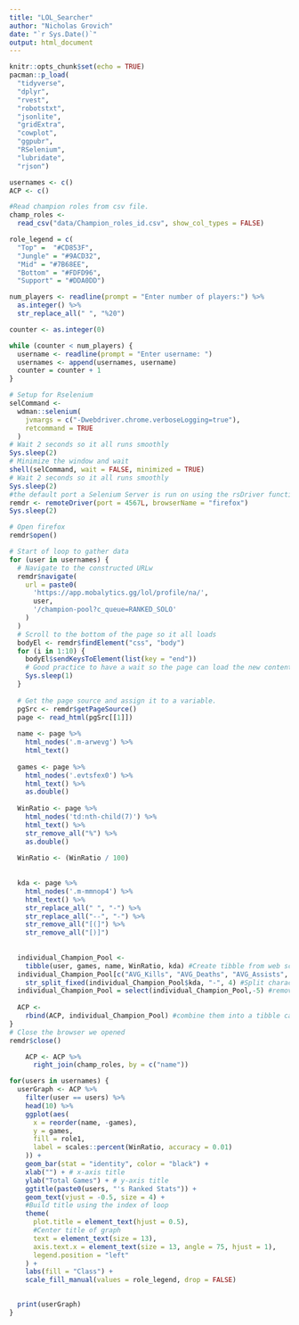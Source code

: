 ---
title: "LOL_Searcher"
author: "Nicholas Grovich"
date: "`r Sys.Date()`"
output: html_document
---

```{r setup, include=FALSE}
knitr::opts_chunk$set(echo = TRUE)
pacman::p_load(  
  "tidyverse",
  "dplyr",
  "rvest",
  "robotstxt",
  "jsonlite",
  "gridExtra",
  "cowplot",
  "ggpubr",
  "RSelenium",
  "lubridate",
  "rjson")
```

```{R getUserInfo}
usernames <- c()
ACP <- c()

#Read champion roles from csv file.
champ_roles <-
  read_csv("data/Champion_roles_id.csv", show_col_types = FALSE)

role_legend = c(
  "Top" =  "#CD853F", 
  "Jungle" = "#9ACD32", 
  "Mid" = "#7B68EE", 
  "Bottom" = "#FDFD96",  
  "Support" = "#DDA0DD")

num_players <- readline(prompt = "Enter number of players:") %>%
  as.integer() %>%
  str_replace_all(" ", "%20")

counter <- as.integer(0)

while (counter < num_players) {
  username <- readline(prompt = "Enter username: ")
  usernames <- append(usernames, username)
  counter = counter + 1
}

# Setup for Rselenium
selCommand <-
  wdman::selenium(
    jvmargs = c("-Dwebdriver.chrome.verboseLogging=true"),
    retcommand = TRUE
  )
# Wait 2 seconds so it all runs smoothly
Sys.sleep(2)
# Minimize the window and wait
shell(selCommand, wait = FALSE, minimized = TRUE)
# Wait 2 seconds so it all runs smoothly
Sys.sleep(2)
#the default port a Selenium Server is run on using the rsDriver function
remdr <- remoteDriver(port = 4567L, browserName = "firefox")
Sys.sleep(2)

# Open firefox
remdr$open()

# Start of loop to gather data
for (user in usernames) {
  # Navigate to the constructed URLw
  remdr$navigate(
    url = paste0(
      'https://app.mobalytics.gg/lol/profile/na/',
      user,
      '/champion-pool?c_queue=RANKED_SOLO'
    )
  )
  # Scroll to the bottom of the page so it all loads
  bodyEl <- remdr$findElement("css", "body")
  for (i in 1:10) {
    bodyEl$sendKeysToElement(list(key = "end"))
    # Good practice to have a wait so the page can load the new content
    Sys.sleep(1)
  }
  
  # Get the page source and assign it to a variable.
  pgSrc <- remdr$getPageSource()
  page <- read_html(pgSrc[[1]])
  
  name <- page %>%
    html_nodes('.m-arwevg') %>%
    html_text()
  
  games <- page %>%
    html_nodes('.evtsfex0') %>%
    html_text() %>%
    as.double()
  
  WinRatio <- page %>%
    html_nodes('td:nth-child(7)') %>%
    html_text() %>%
    str_remove_all("%") %>%
    as.double()
  
  WinRatio <- (WinRatio / 100)
  
  
  kda <- page %>%
    html_nodes('.m-mmnop4') %>%
    html_text() %>%
    str_replace_all(" ", "-") %>%
    str_replace_all("--", "-") %>%
    str_remove_all("[(]") %>%
    str_remove_all("[)]")
  
  
  individual_Champion_Pool <-
    tibble(user, games, name, WinRatio, kda) #Create tibble from web scraped data
  individual_Champion_Pool[c("AVG_Kills", "AVG_Deaths", "AVG_Assists", "KDA")] <-
    str_split_fixed(individual_Champion_Pool$kda, "-", 4) #Split character KDA into separate columns
  individual_Champion_Pool = select(individual_Champion_Pool,-5) #remove old string KDA, we don't need it
  
  ACP <-
    rbind(ACP, individual_Champion_Pool) #combine them into a tibble called ACP (All_Champion_Pool)
}
# Close the browser we opened
remdr$close()

    ACP <- ACP %>%
      right_join(champ_roles, by = c("name"))

```

```{r graphuserinfo}

for(users in usernames) {
  userGraph <- ACP %>%
    filter(user == users) %>%
    head(10) %>%
    ggplot(aes(
      x = reorder(name, -games),
      y = games,
      fill = role1,
      label = scales::percent(WinRatio, accuracy = 0.01)
    )) +
    geom_bar(stat = "identity", color = "black") +
    xlab("") + # x-axis title
    ylab("Total Games") + # y-axis title
    ggtitle(paste0(users, "'s Ranked Stats")) +
    geom_text(vjust = -0.5, size = 4) +
    #Build title using the index of loop
    theme(
      plot.title = element_text(hjust = 0.5),
      #Center title of graph
      text = element_text(size = 13),
      axis.text.x = element_text(size = 13, angle = 75, hjust = 1),
      legend.position = "left"
    ) +
    labs(fill = "Class") +
    scale_fill_manual(values = role_legend, drop = FALSE)

  
  print(userGraph)
}

```
